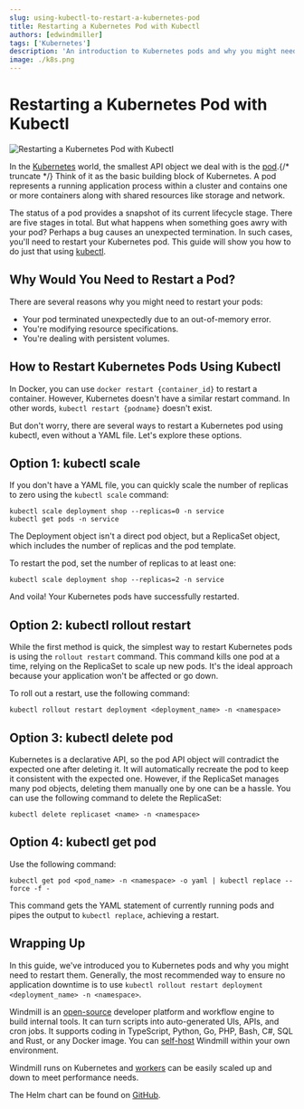 ```yaml
---
slug: using-kubectl-to-restart-a-kubernetes-pod
title: Restarting a Kubernetes Pod with Kubectl
authors: [edwindmiller]
tags: ['Kubernetes']
description: 'An introduction to Kubernetes pods and why you might need to restart them.'
image: ./k8s.png
---
```


# Restarting a Kubernetes Pod with Kubectl

![Restarting a Kubernetes Pod with Kubectl](./k8s.png "Restarting a Kubernetes Pod with Kubectl")

In the [Kubernetes](https://kubernetes.io/) world, the smallest API object we deal with is the [pod](https://kubernetes.io/docs/concepts/workloads/pods/).{/* truncate */} Think of it as the basic building block of Kubernetes. A pod represents a running application process within a cluster and contains one or more containers along with shared resources like storage and network. 

The status of a pod provides a snapshot of its current lifecycle stage. There are five stages in total. But what happens when something goes awry with your pod? Perhaps a bug causes an unexpected termination. In such cases, you'll need to restart your Kubernetes pod. This guide will show you how to do just that using [kubectl](https://kubernetes.io/docs/reference/kubectl/).

## Why Would You Need to Restart a Pod?

There are several reasons why you might need to restart your pods:

- Your pod terminated unexpectedly due to an out-of-memory error.
- You're modifying resource specifications.
- You're dealing with persistent volumes.

## How to Restart Kubernetes Pods Using Kubectl

In Docker, you can use `docker restart {container_id}` to restart a container. However, Kubernetes doesn't have a similar restart command. In other words, `kubectl restart {podname}` doesn't exist.

But don't worry, there are several ways to restart a Kubernetes pod using kubectl, even without a YAML file. Let's explore these options.

## Option 1: kubectl scale

If you don't have a YAML file, you can quickly scale the number of replicas to zero using the `kubectl scale` command:

```
kubectl scale deployment shop --replicas=0 -n service
kubectl get pods -n service
```

The Deployment object isn't a direct pod object, but a ReplicaSet object, which includes the number of replicas and the pod template.

To restart the pod, set the number of replicas to at least one:

```
kubectl scale deployment shop --replicas=2 -n service
```

And voila! Your Kubernetes pods have successfully restarted.

## Option 2: kubectl rollout restart

While the first method is quick, the simplest way to restart Kubernetes pods is using the `rollout restart` command. This command kills one pod at a time, relying on the ReplicaSet to scale up new pods. It's the ideal approach because your application won't be affected or go down.

To roll out a restart, use the following command:

```
kubectl rollout restart deployment <deployment_name> -n <namespace>
```

## Option 3: kubectl delete pod

Kubernetes is a declarative API, so the pod API object will contradict the expected one after deleting it. It will automatically recreate the pod to keep it consistent with the expected one. However, if the ReplicaSet manages many pod objects, deleting them manually one by one can be a hassle. You can use the following command to delete the ReplicaSet:

```
kubectl delete replicaset <name> -n <namespace>
```

## Option 4: kubectl get pod

Use the following command:

```
kubectl get pod <pod_name> -n <namespace> -o yaml | kubectl replace --force -f -
```

This command gets the YAML statement of currently running pods and pipes the output to `kubectl replace`, achieving a restart.

## Wrapping Up

In this guide, we've introduced you to Kubernetes pods and why you might need to restart them. Generally, the most recommended way to ensure no application downtime is to use `kubectl rollout restart deployment <deployment_name> -n <namespace>`. 

Windmill is an [open-source](https://github.com/windmill-labs/windmill) developer platform and workflow engine to build internal tools. It can turn scripts into auto-generated UIs, APIs, and cron jobs. It supports coding in TypeScript, Python, Go, PHP, Bash, C#, SQL and Rust, or any Docker image. You can [self-host](/docs/advanced/self_host) Windmill within your own environment.

Windmill runs on Kubernetes and [workers](/docs/core_concepts/worker_groups) can be easily scaled up and down to meet performance needs.

The Helm chart can be found on [GitHub](https://github.com/windmill-labs/windmill-helm-charts).